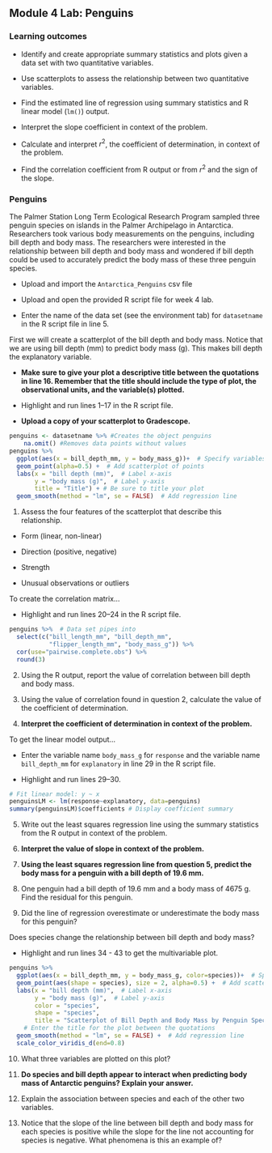## Module 4 Lab:  Penguins

\setstretch{1}

### Learning outcomes

* Identify and create appropriate summary statistics and plots
  given a data set with two quantitative variables.
  
* Use scatterplots to assess the relationship between two quantitative variables.

* Find the estimated line of regression using summary statistics and R linear model (`lm()`) output.

* Interpret the slope coefficient in context of the problem.

* Calculate and interpret $r^2$, the coefficient of determination, in context of the problem.

* Find the correlation coefficient from R output or from $r^2$ and the sign of the slope.

### Penguins {-}

The Palmer Station Long Term Ecological Research Program sampled three penguin species on islands in the Palmer Archipelago in Antarctica. Researchers took various body measurements on the penguins, including bill depth and body mass. The researchers were interested in the relationship between bill depth and body mass and wondered if bill depth could be used to accurately predict the body mass of these three penguin species. 

* Upload and import the `Antarctica_Penguins` csv file 

* Upload and open the provided R script file for week 4 lab. 

* Enter the name of the data set (see the environment tab) for `datasetname` in the R script file in line 5.

First we will create a scatterplot of the bill depth and body mass.  Notice that we are using bill depth (mm) to predict body mass (g).  This makes bill depth the explanatory variable. 

* **Make sure to give your plot a descriptive title between the quotations in line 16.  Remember that the title should include the type of plot, the observational units, and the variable(s) plotted.** 

* Highlight and run lines 1--17 in the R script file.  

* **Upload a copy of your scatterplot to Gradescope.**

```r
penguins <- datasetname %>% #Creates the object penguins
    na.omit() #Removes data points without values
penguins %>%
  ggplot(aes(x = bill_depth_mm, y = body_mass_g))+  # Specify variables
  geom_point(alpha=0.5) +  # Add scatterplot of points
  labs(x = "bill depth (mm)",  # Label x-axis
       y = "body mass (g)",  # Label y-axis
       title = "Title") + # Be sure to title your plot
  geom_smooth(method = "lm", se = FALSE)  # Add regression line
```

\newpage

1. Assess the four features of the scatterplot that describe this relationship.
\vspace{1mm}

* Form (linear, non-linear)

\vspace{.1in}

* Direction (positive, negative)

\vspace{.1in}

* Strength

\vspace{.1in}

* Unusual observations or outliers

\vspace{.1in}

To create the correlation matrix...

* Highlight and run lines 20--24 in the R script file.

```r
penguins %>%  # Data set pipes into
  select(c("bill_length_mm", "bill_depth_mm", 
           "flipper_length_mm", "body_mass_g")) %>%
  cor(use="pairwise.complete.obs") %>%
  round(3)
```

2.  Using the R output, report the value of correlation between bill depth and body mass.

\vspace{0.5in}

3. Using the value of correlation found in question 2, calculate the value of the coefficient of determination.

\vspace{0.5in}

4. **Interpret the coefficient of determination in context of the problem.**

\vspace{0.8in}

To get the linear model output...

* Enter the variable name `body_mass_g` for `response` and the variable name `bill_depth_mm` for `explanatory` in line 29 in the R script file.  

* Highlight and run lines 29--30.

```r
# Fit linear model: y ~ x
penguinsLM <- lm(response~explanatory, data=penguins)
summary(penguinsLM)$coefficients # Display coefficient summary
```

5.  Write out the least squares regression line using the summary statistics from the R output in context of the problem.

\vspace{.5in}

6. **Interpret the value of slope in context of the problem.**

\vspace{.8in}

7. **Using the least squares regression line from question 5, predict the body mass for a penguin with a bill depth of 19.6 mm.**

\vspace{.6in}

8. One penguin had a bill depth of 19.6 mm and a body mass of 4675 g. Find the residual for this penguin.

\vspace{.8in}

9.  Did the line of regression overestimate or underestimate the body mass for this penguin?

\vspace{0.2in}

Does species change the relationship between bill depth and body mass? 

* Highlight and run lines 34 - 43 to get the multivariable plot.

```r
penguins %>%
  ggplot(aes(x = bill_depth_mm, y = body_mass_g, color=species))+  # Specify variables
  geom_point(aes(shape = species), size = 2, alpha=0.5) +  # Add scatterplot of points
  labs(x = "bill depth (mm)",  # Label x-axis
       y = "body mass (g)",  # Label y-axis
       color = "species",
       shape = "species",
       title = "Scatterplot of Bill Depth and Body Mass by Penguin Species") + 
    # Enter the title for the plot between the quotations
  geom_smooth(method = "lm", se = FALSE) +  # Add regression line
  scale_color_viridis_d(end=0.8)
```

10.  What three variables are plotted on this plot?

\vspace{0.3in}


11. **Do species and bill depth appear to interact when predicting body mass of Antarctic penguins? Explain your answer.**

\vspace{0.5in}

12. Explain the association between species and each of the other two variables. 

\vspace{0.5in}

13. Notice that the slope of the line between bill depth and body mass for each species is positive while the slope for the line not accounting for species is negative.  What phenomena is this an example of?

\vspace{0.2in}

\newpage

